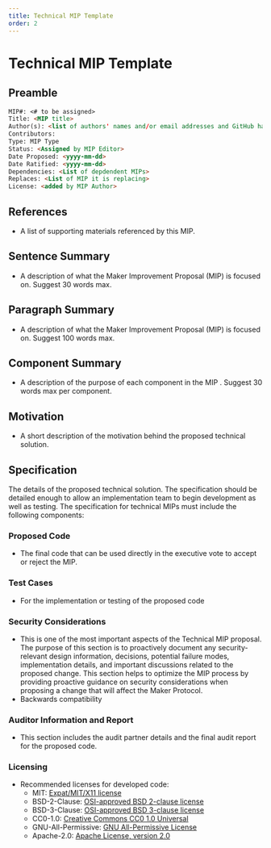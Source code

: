 ```yaml
---
title: Technical MIP Template
order: 2
---
```


# Technical MIP Template

## Preamble

```md
MIP#: <# to be assigned>
Title: <MIP title>
Author(s): <list of authors' names and/or email addresses and GitHub handles>
Contributors:
Type: MIP Type
Status: <Assigned by MIP Editor>
Date Proposed: <yyyy-mm-dd>
Date Ratified: <yyyy-mm-dd>
Dependencies: <List of depdendent MIPs>
Replaces: <List of MIP it is replacing>
License: <added by MIP Author>
```

## References

- A list of supporting materials referenced by this MIP.

## Sentence Summary

- A description of what the Maker Improvement Proposal (MIP) is focused on. Suggest 30 words max.

## Paragraph Summary

- A description of what the Maker Improvement Proposal (MIP) is focused on. Suggest 100 words max.

## Component Summary

- A description of the purpose of each component in the MIP . Suggest 30 words max per component.


## Motivation

- A short description of the motivation behind the proposed technical solution. 

## Specification

The details of the proposed technical solution. The specification should be detailed enough to allow an implementation team to begin development as well as testing. The specification for technical MIPs must  include the following components:


### Proposed Code
   -  The final code that can be used directly in the executive vote to accept or reject the MIP.


### Test Cases
   - For the implementation or testing of the proposed code

### Security Considerations

   - This is one of the most important aspects of the Technical MIP proposal. The purpose of this section is to proactively document any security-relevant design information, decisions, potential failure modes, implementation details, and important discussions related to the proposed change. This section helps to optimize the MIP process by providing proactive guidance on security considerations when proposing a change that will affect the Maker Protocol.
   - Backwards compatibility

### Auditor Information and Report

   - This section includes the audit partner details and the final audit report for the proposed code.

### Licensing
   - Recommended licenses for developed code:
        -   MIT: [Expat/MIT/X11 license](https://opensource.org/licenses/MIT)
        -   BSD-2-Clause: [OSI-approved BSD 2-clause license](https://opensource.org/licenses/BSD-2-Clause)
        -   BSD-3-Clause: [OSI-approved BSD 3-clause license](https://opensource.org/licenses/BSD-3-Clause)
        -   CC0-1.0: [Creative Commons CC0 1.0 Universal](https://creativecommons.org/publicdomain/zero/1.0/)
        -   GNU-All-Permissive: [GNU All-Permissive License](http://www.gnu.org/prep/maintain/html_node/License-Notices-for-Other-Files.html)
        -   Apache-2.0: [Apache License, version 2.0](http://www.apache.org/licenses/LICENSE-2.0)
    
